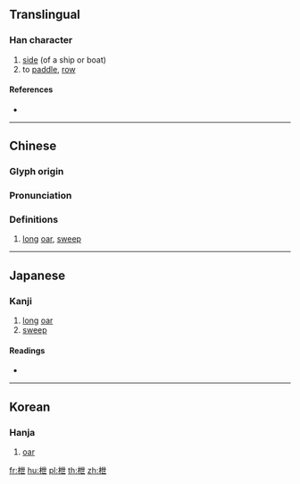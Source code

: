 {{character info/new}}
==Translingual==

===Han character===
{{Han char|rn=75|rad=木|as=05|sn=9|four=44917|canj=DPT|ids=⿰木世}}

# [[side]] (of a ship or boat)
# to [[paddle]], [[row]]

====References====
* {{Han ref|kx=0517.160|dkj=14592|dj=0906.040|hdz=21177.050|uh=67BB|ud=26555|bh=CF41|bd=53057}}

----

==Chinese==
{{zh-forms}}

===Glyph origin===
{{Han etym}}

===Pronunciation===
{{zh-pron
|m=yì
|c=jai6,sit3
|mc=y
|oc=y
|ma=
|cat=n
}}

===Definitions===
{{zh-hanzi}}

# [[long]] [[oar]], [[sweep]]

----

==Japanese==

===Kanji===
{{ja-kanji|grade=|rs=木05}}

# [[long]] [[oar]]
# [[sweep]]

====Readings====
* {{ja-readings|on=[[えい]] (ei), [[せつ]] (setsu), [[せち]] (sechi)|kun=[[かい]] (kai)}}

----

==Korean==

===Hanja===
{{ko-hanja|hangeul=예|eumhun=|rv=ye|mr=ye|y=yey}}

# [[oar]]

[[fr:枻]]
[[hu:枻]]
[[pl:枻]]
[[th:枻]]
[[zh:枻]]